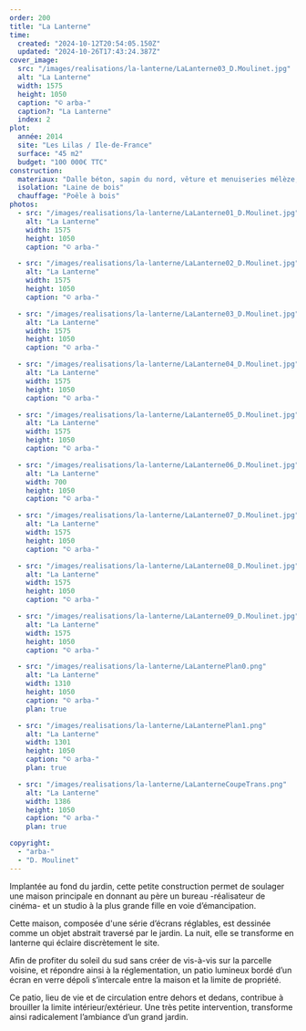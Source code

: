 ```yaml
---
order: 200
title: "La Lanterne"
time:
  created: "2024-10-12T20:54:05.150Z"
  updated: "2024-10-26T17:43:24.387Z"
cover_image:
  src: "/images/realisations/la-lanterne/LaLanterne03_D.Moulinet.jpg"
  alt: "La Lanterne"
  width: 1575
  height: 1050
  caption: "© arba-"
  caption?: "La Lanterne"
  index: 2
plot:
  année: 2014
  site: "Les Lilas / Ile-de-France"
  surface: "45 m2"
  budget: "100 000€ TTC"
construction:
  materiaux: "Dalle béton, sapin du nord, vêture et menuiseries mélèze, béton poli"
  isolation: "Laine de bois"
  chauffage: "Poêle à bois"
photos:
  - src: "/images/realisations/la-lanterne/LaLanterne01_D.Moulinet.jpg"
    alt: "La Lanterne"
    width: 1575
    height: 1050
    caption: "© arba-"

  - src: "/images/realisations/la-lanterne/LaLanterne02_D.Moulinet.jpg"
    alt: "La Lanterne"
    width: 1575
    height: 1050
    caption: "© arba-"

  - src: "/images/realisations/la-lanterne/LaLanterne03_D.Moulinet.jpg"
    alt: "La Lanterne"
    width: 1575
    height: 1050
    caption: "© arba-"

  - src: "/images/realisations/la-lanterne/LaLanterne04_D.Moulinet.jpg"
    alt: "La Lanterne"
    width: 1575
    height: 1050
    caption: "© arba-"

  - src: "/images/realisations/la-lanterne/LaLanterne05_D.Moulinet.jpg"
    alt: "La Lanterne"
    width: 1575
    height: 1050
    caption: "© arba-"

  - src: "/images/realisations/la-lanterne/LaLanterne06_D.Moulinet.jpg"
    alt: "La Lanterne"
    width: 700
    height: 1050
    caption: "© arba-"

  - src: "/images/realisations/la-lanterne/LaLanterne07_D.Moulinet.jpg"
    alt: "La Lanterne"
    width: 1575
    height: 1050
    caption: "© arba-"

  - src: "/images/realisations/la-lanterne/LaLanterne08_D.Moulinet.jpg"
    alt: "La Lanterne"
    width: 1575
    height: 1050
    caption: "© arba-"

  - src: "/images/realisations/la-lanterne/LaLanterne09_D.Moulinet.jpg"
    alt: "La Lanterne"
    width: 1575
    height: 1050
    caption: "© arba-"

  - src: "/images/realisations/la-lanterne/LaLanternePlan0.png"
    alt: "La Lanterne"
    width: 1310
    height: 1050
    caption: "© arba-"
    plan: true

  - src: "/images/realisations/la-lanterne/LaLanternePlan1.png"
    alt: "La Lanterne"
    width: 1301
    height: 1050
    caption: "© arba-"
    plan: true

  - src: "/images/realisations/la-lanterne/LaLanterneCoupeTrans.png"
    alt: "La Lanterne"
    width: 1386
    height: 1050
    caption: "© arba-"
    plan: true

copyright:
  - "arba-"
  - "D. Moulinet"
---
```


Implantée au fond du jardin, cette petite construction permet de soulager une maison principale en donnant au père un bureau -réalisateur de cinéma- et un studio à la plus grande fille en voie d’émancipation.

Cette maison, composée d'une série d’écrans réglables, est dessinée comme un objet abstrait traversé par le jardin. La nuit, elle se transforme en lanterne qui éclaire discrètement le site.

Afin de profiter du soleil du sud sans créer de vis-à-vis sur la parcelle voisine, et répondre ainsi à la réglementation, un patio lumineux bordé d’un écran en verre dépoli s’intercale entre la maison et la limite de propriété.

Ce patio, lieu de vie et de circulation entre dehors et dedans, contribue à brouiller la limite intérieur/extérieur.
Une très petite intervention, transforme ainsi radicalement l’ambiance d’un grand jardin.
